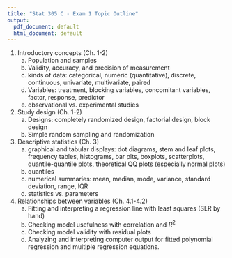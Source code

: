 ```yaml
---
title: "Stat 305 C - Exam 1 Topic Outline"
output:
  pdf_document: default
  html_document: default
---
```


1. Introductory concepts (Ch. 1-2)
    a) Population and samples
    b) Validity, accuracy, and precision of measurement
    c) kinds of data: categorical, numeric (quantitative), discrete, continuous, univariate, multivariate, paired
    d) Variables: treatment, blocking variables, concomitant variables, factor, response, predictor
    e) observational vs. experimental studies
2. Study design (Ch. 1-2)
    a) Designs: completely randomized design, factorial design, block design
    b) Simple random sampling and randomization
3. Descriptive statistics (Ch. 3)
    a) graphical and tabular displays: dot diagrams, stem and leaf plots, frequency tables, histograms, bar plts, boxplots, scatterplots, quantile-quantile plots, theoretical QQ plots (especially normal plots)
    b) quantiles
    c) numerical summaries: mean, median, mode, variance, standard deviation, range, IQR
    d) statistics vs. parameters
4. Relationships between variables (Ch. 4.1-4.2)
    a) Fitting and interpreting a regression line with least squares (SLR by hand)
    b) Checking model usefulness with correlation and $R^2$
    c) Checking model validity with residual plots
    d) Analyzing and interpreting computer output for fitted polynomial regression and multiple regression equations.